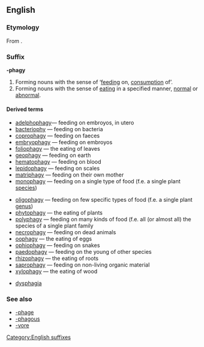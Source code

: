 {{DEFAULTSORT:phagy}}
==English==

===Etymology===
From {{etyl|grc}} '''{{polytonic|[[-φαγία]]}}'''.

===Suffix===
'''-phagy'''

# Forming nouns with the sense of ‘[[feeding]] on, [[consumption]] of’.
# Forming nouns with the sense of [[eating]] in a specified manner, [[normal]] or [[abnormal]].

====Derived terms====
{{top|feeding on, consumption of}}
* [[adelphophagy]]&mdash; feeding on embroyos, in utero
* [[bacteriophy]] &mdash; feeding on bacteria
* [[coprophagy]] &mdash; feeding on faeces
* [[embryophagy]] &mdash; feeding on embroyos
* [[foliophagy]] &mdash; the eating of leaves
* [[geophagy]] &mdash; feeding on earth
* [[hematophagy]] &mdash; feeding on blood
* [[lepidophagy]] &mdash; feeding on scales
* [[matriphagy]]  &mdash; feeding on their own mother
* [[monophagy]] &mdash; feeding on a single type of food (f.e. a single plant [[species]])
{{mid}}
* [[oligophagy]] &mdash; feeding on few specific types of food (f.e. a single plant [[genus]])
* [[phytophagy]] &mdash; the eating of plants
* [[polyphagy]] &mdash; feeding on many kinds of food (f.e. all (or almost all) the species of a single plant family
* [[necrophagy]] &mdash; feeding on dead animals
* [[oophagy]] &mdash; the eating of eggs
* [[ophiophagy]] &mdash; feeding on snakes
* [[paedophagy]] &mdash; feeding on the young of other species
* [[rhizophagy]] &mdash; the eating of roots
* [[saprophagy]] &mdash; feeding on non-living organic material
* [[xylophagy]] &mdash; the eating of wood
{{bottom}}

{{top|feeding in a specific manner}}
* [[dysphagia]]
{{mid}}
{{bottom}}

===See also===
* [[-phage]]
* [[-phagous]]
* [[-vore]]

[[Category:English suffixes]]